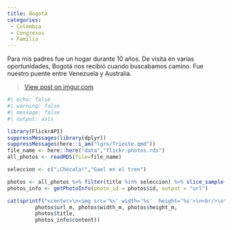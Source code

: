 ```yaml
---
title: Bogotá
categories:
 - Colombia
 - Congresos
 - Familia
---
```


Para mis padres fue un hogar durante 10 años. De visita en varias oportunidades, Bogotá nos recibió cuando buscabamos camino. Fue nuestro puente entre Venezuela y Australia.

<blockquote class="imgur-embed-pub" lang="en" data-id="IsKcZNg"><a href="https://imgur.com/IsKcZNg">View post on imgur.com</a></blockquote><script async src="//s.imgur.com/min/embed.js" charset="utf-8"></script>

```r
#| echo: false
#| warning: false
#| message: false
#| output: asis

library(FlickrAPI)
suppressMessages(library(dplyr))
suppressMessages(here::i_am("lgrs/Trieste.qmd"))
file_name <- here::here("data","flickr-photos.rds")
all_photos <- readRDS(file=file_name)

seleccion <- c("¡Chócala!","Gael en el tren")

photos <- all_photos %>% filter(title %in% seleccion) %>% slice_sample(n=1)
photos_info <- getPhotoInfo(photo_id = photos$id, output = "url")

cat(sprintf("<center>\n<img src='%s' width='%s'  height='%s'>\n<br/>\n**%s** by <a href='%s' target='flickr'>JR Ferrer Paris @ flickr</a><br/></center>", 
         photos$url_m, photos$width_m, photos$height_m,
         photos$title,
         photos_info$content))
```
